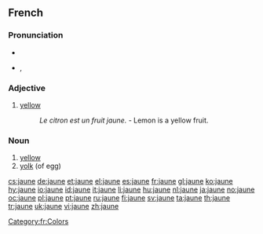 ==French==

===Pronunciation===
* {{audio|Fr-jaune.ogg|audio}}
* {{IPA|/ʒon/|lang=fr}}, {{SAMPA|/ZOn/}}

===Adjective===
{{fr-adj-mf}}

# [[yellow]]
#: ''Le citron est un fruit jaune.'' - Lemon is a yellow fruit.

===Noun===
{{fr-noun|m}}

# [[yellow]]
# [[yolk]] (of egg)

[[Category:fr:Colors]]

[[cs:jaune]]
[[de:jaune]]
[[et:jaune]]
[[el:jaune]]
[[es:jaune]]
[[fr:jaune]]
[[gl:jaune]]
[[ko:jaune]]
[[hy:jaune]]
[[io:jaune]]
[[id:jaune]]
[[it:jaune]]
[[li:jaune]]
[[hu:jaune]]
[[nl:jaune]]
[[ja:jaune]]
[[no:jaune]]
[[oc:jaune]]
[[pl:jaune]]
[[pt:jaune]]
[[ru:jaune]]
[[fi:jaune]]
[[sv:jaune]]
[[ta:jaune]]
[[th:jaune]]
[[tr:jaune]]
[[uk:jaune]]
[[vi:jaune]]
[[zh:jaune]]